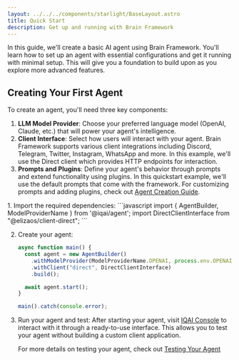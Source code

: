 ```yaml
---
layout: ../../../components/starlight/BaseLayout.astro
title: Quick Start
description: Get up and running with Brain Framework
---
```




In this guide, we'll create a basic AI agent using Brain Framework. You'll learn how to set up an agent with essential configurations and get it running with minimal setup. This will give you a foundation to build upon as you explore more advanced features.

## Creating Your First Agent

To create an agent, you'll need three key components:

1. **LLM Model Provider**: Choose your preferred language model (OpenAI, Claude, etc.) that will power your agent's intelligence.
2. **Client Interface**: Select how users will interact with your agent. Brain Framework supports various client integrations including Discord, Telegram, Twitter, Instagram, WhatsApp and more. In this example, we'll use the Direct client which provides HTTP endpoints for interaction.
3. **Prompts and Plugins**: Define your agent's behavior through prompts and extend functionality using plugins. In this quickstart example, we'll use the default prompts that come with the framework. For customizing prompts and adding plugins, check out [Agent Creation Guide](/getting-started/agent-creation).

<Steps>
1. Import the required dependencies:
   ```javascript
   import { AgentBuilder, ModelProviderName } from '@iqai/agent';
   import DirectClientInterface from "@elizaos/client-direct";
   ```

2. Create your agent:
   ```javascript
   async function main() {
     const agent = new AgentBuilder()
       .withModelProvider(ModelProviderName.OPENAI, process.env.OPENAI_API_KEY)
       .withClient("direct", DirectClientInterface)
       .build();

     await agent.start();
   }

   main().catch(console.error);
   ```

3. Run your agent and test:
   After starting your agent, visit [IQAI Console](https://console.iqai.com) to interact with it through a ready-to-use interface. This allows you to test your agent without building a custom client application.

   For more details on testing your agent, check out [Testing Your Agent](/getting-started/test-agent)
</Steps>
